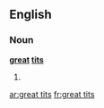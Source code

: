 ==English==

===Noun===
'''[[great]] [[tits]]'''

# {{plural of|great tit}}

[[ar:great tits]]
[[fr:great tits]]